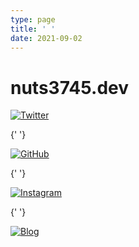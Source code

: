 ```yaml
---
type: page
title: ' '
date: 2021-09-02
---
```



<h1>nuts3745.dev</h1>

<div className="icons">
  <a href="https://twitter.com/heso_jp">
    <Image
      src="/images/twitter.svg"
      className="next-image"
      alt="Twitter"
      width={60}
      height={60}
      priority
    />
  </a>

{' '}

<a href="https://github.com/nuts3745">
  <Image
    src="/images/github.svg"
    className="next-image"
    alt="GitHub"
    width={60}
    height={60}
    priority
  />
</a>

{' '}

<a href="https://instagram.com/kohji.street">
  <Image
    src="/images/instagram.svg"
    className="next-image"
    alt="Instagram"
    width={60}
    height={60}
    priority
  />
</a>

{' '}

<a href="/posts">
  <Image
    src="/images/description_FILL0_wght400_GRAD0_opsz48.svg"
    className="next-image"
    alt="Blog"
    width={60}
    height={60}
    priority
  />
</a>

</div>
